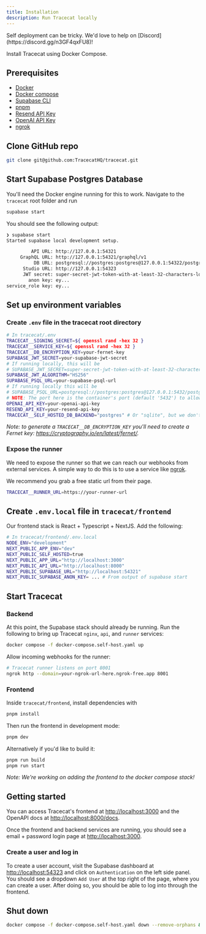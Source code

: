 ```yaml
---
title: Installation
description: Run Tracecat locally
---
```


<Note>
  Self deployment can be tricky. We'd love to help on
  [Discord](https://discord.gg/n3GF4qxFU8)!
</Note>

Install Tracecat using Docker Compose.

## Prerequisites

- [Docker](https://docs.docker.com/get-docker/)
- [Docker compose](https://docs.docker.com/compose/install/)
- [Supabase CLI](https://supabase.com/docs/guides/cli/getting-started#installing-the-supabase-cli)
- [pnpm](https://pnpm.io/installation#using-corepack)
- [Resend API Key](https://resend.com/docs/introduction)
- [OpenAI API Key](https://platform.openai.com/docs/overview)
- [ngrok](https://ngrok.com/)

## Clone GitHub repo

```bash
git clone git@github.com:TracecatHQ/tracecat.git
```

## Start Supabase Postgres Database

You'll need the Docker engine running for this to work. Navigate to the `tracecat` root folder and run

```bash
supabase start
```

You should see the following output:

```bash
❯ supabase start
Started supabase local development setup.

         API URL: http://127.0.0.1:54321
     GraphQL URL: http://127.0.0.1:54321/graphql/v1
          DB URL: postgresql://postgres:postgres@127.0.0.1:54322/postgres
      Studio URL: http://127.0.0.1:54323
      JWT secret: super-secret-jwt-token-with-at-least-32-characters-long
        anon key: ey...
service_role key: ey...
```

## Set up environment variables

### Create `.env` file in the tracecat root directory

```bash
# In tracecat/.env
TRACECAT__SIGNING_SECRET=${ openssl rand -hex 32 }
TRACECAT__SERVICE_KEY=${ openssl rand -hex 32 }
TRACECAT__DB_ENCRYPTION_KEY=your-fernet-key
SUPABASE_JWT_SECRET=your-supabase-jwt-secret
# If running locally, this will be
# SUPABASE_JWT_SECRET=super-secret-jwt-token-with-at-least-32-characters-long
SUPABASE_JWT_ALGORITHM="HS256"
SUPABASE_PSQL_URL=your-supabase-psql-url
# If running locally this will be
# SUPABASE_PSQL_URL=postgresql://postgres:postgres@127.0.0.1:5432/postgres
# NOTE: The port here is the container's port (default '5432') to allow for services in the local docker network to reach the database.
OPENAI_API_KEY=your-openai-api-key
RESEND_API_KEY=your-resend-api-key
TRACECAT__SELF_HOSTED_DB_BACKEND="postgres" # Or "sqlite", but we don't recommend this for now
```

_Note: to generate a `TRACECAT__DB_ENCRYPTION_KEY` you'll need to create a Fernet key: https://cryptography.io/en/latest/fernet/._

### Expose the runner

We need to expose the runner so that we can reach our webhooks from external services. A simple way to do this is to use a service like [ngrok](https://ngrok.com/).

We recommend you grab a free static url from their page.

```bash
TRACECAT__RUNNER_URL=https://your-runner-url
```

## Create `.env.local` file in `tracecat/frontend`

Our frontend stack is React + Typescript + NextJS. Add the following:

```bash
# In tracecat/frontend/.env.local
NODE_ENV="development"
NEXT_PUBLIC_APP_ENV="dev"
NEXT_PUBLIC_SELF_HOSTED=true
NEXT_PUBLIC_APP_URL="http://localhost:3000"
NEXT_PUBLIC_API_URL="http://localhost:8000"
NEXT_PUBLIC_SUPABASE_URL="http://localhost:54321"
NEXT_PUBLIC_SUPABASE_ANON_KEY= ... # From output of supabase start
```

## Start Tracecat

### Backend

At this point, the Supabase stack should already be running. Run the following to bring up Tracecat `nginx`, `api`, and `runner` services:

```bash
docker compose -f docker-compose.self-host.yaml up
```

Allow incoming webhooks for the runner:

```bash
# Tracecat runner listens on port 8001
ngrok http --domain=your-ngrok-url-here.ngrok-free.app 8001
```

### Frontend

Inside `tracecat/frontend`, install dependencies with

```bash
pnpm install
```

Then run the frontend in development mode:

```bash
pnpm dev
```

Alternatively if you'd like to build it:

```bash
pnpm run build
pnpm run start
```

_Note: We're working on adding the frontend to the docker compose stack!_

## Getting started

You can access Tracecat's frontend at [http://localhost:3000](http://localhost:3000)
and the OpenAPI docs at [http://localhost:8000/docs](http://localhost:8000/docs).

Once the frontend and backend services are running, you should see a email + password login page at [http://localhost:3000](http://localhost:3000).

### Create a user and log in

To create a user account, visit the Supabase dashboard at [http://localhost:54323](http://localhost:54323) and click on `Authentication` on the left side panel. You should see a dropdown `Add User` at the top right of the page, where you can create a user.
After doing so, you should be able to log into through the frontend.

## Shut down

```bash
docker compose -f docker-compose.self-host.yaml down --remove-orphans && supabase stop
```
